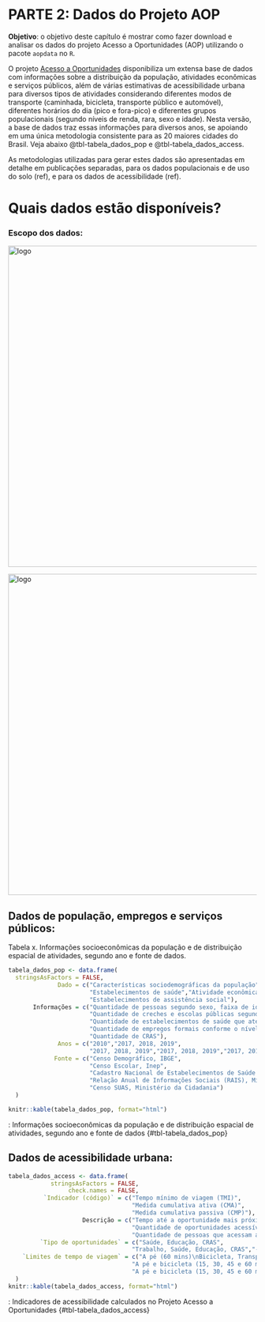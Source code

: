 # PARTE 2: Dados do Projeto AOP {#sec-dados_aop}

**Objetivo**: o objetivo deste capítulo é mostrar como fazer download e analisar os dados do projeto Acesso a Oportunidades (AOP) utilizando o pacote `aopdata` no `R`.

O projeto [Acesso a Oportunidades](https://www.ipea.gov.br/acessooportunidades/) disponibiliza um extensa base de dados com informações sobre a distribuição da população, atividades econômicas e serviços públicos, além de várias estimativas de acessibilidade urbana para diversos tipos de atividades considerando diferentes modos de transporte (caminhada, bicicleta, transporte público e automóvel), diferentes horários do dia (pico e fora-pico) e diferentes grupos populacionais (segundo níveis de renda, rara, sexo e idade). Nesta versão, a base de dados traz essas informações para diversos anos, se apoiando em uma única metodologia consistente para as 20 maiores cidades do Brasil. Veja abaixo @tbl-tabela_dados_pop e @tbl-tabela_dados_access.

::: {.callout-note appearance="simple"}
As metodologias utilizadas para gerar estes dados são apresentadas em detalhe em publicações separadas, para os dados populacionais e de uso do solo (ref), e para os dados de acessibilidade (ref).
:::

# Quais dados estão disponíveis?

### Escopo dos dados:

<img src="./images/aop_data_scope.png" alt="logo" align="center" width="650"/>

<img src="./images/aop_geographical_scope.png" alt="logo" align="center" width="650"/>



## Dados de população, empregos e serviços públicos:

Tabela x. Informações socioeconômicas da população e de distribuição espacial de atividades, segundo ano e fonte de dados.
```r
tabela_dados_pop <- data.frame(
  stringsAsFactors = FALSE,
              Dado = c("Características sociodemográficas da população","Estabelecimentos de educação",
                       "Estabelecimentos de saúde","Atividade econômica",
                       "Estabelecimentos de assistência social"),
       Informações = c("Quantidade de pessoas segundo sexo, faixa de idade e cor/raça; média da renda domiciliar per capita",
                       "Quantidade de creches e escolas públicas segundo nível infantil, fundamental e médio",
                       "Quantidade de estabelecimentos de saúde que atendem pelo SUS segundo nível de atenção baixa, média e alta complexidade",
                       "Quantidade de empregos formais conforme o nível de instrução dos trabalhadores baixa, média e alta escolaridade",
                       "Quantidade de CRAS"),
              Anos = c("2010","2017, 2018, 2019",
                       "2017, 2018, 2019","2017, 2018, 2019","2017, 2018, 2019"),
             Fonte = c("Censo Demográfico, IBGE",
                       "Censo Escolar, Inep",
                       "Cadastro Nacional de Estabelecimentos de Saúde (CNES), Ministério da Saúde",
                       "Relação Anual de Informações Sociais (RAIS), Ministério da Economia",
                       "Censo SUAS, Ministério da Cidadania")
  )

knitr::kable(tabela_dados_pop, format="html")

```

: Informações socioeconômicas da população e de distribuição espacial de atividades, segundo ano e fonte de dados {#tbl-tabela_dados_pop}




## Dados de acessibilidade urbana:


```r
tabela_dados_access <- data.frame(
            stringsAsFactors = FALSE,
                 check.names = FALSE,
          `Indicador (código)` = c("Tempo mínimo de viagem (TMI)",
                                   "Medida cumulativa ativa (CMA)",
                                   "Medida cumulativa passiva (CMP)"),
                     Descrição = c("Tempo até a oportunidade mais próxima",
                                   "Quantidade de oportunidades acessíveis em um determinado limite de tempo",
                                   "Quantidade de pessoas que acessam a localidade em um determinado limite de tempo"),
         `Tipo de oportunidades` = c("Saúde, Educação, CRAS",
                                   "Trabalho, Saúde, Educação, CRAS","-"),
    `Limites de tempo de viagem` = c("A pé (60 mins)\nBicicleta, Transporte público e carro (120 mins)",
                                   "A pé e bicicleta (15, 30, 45 e 60 mins)\nTransporte público e carro (15, 30, 60, 90 e 120 mins)",
                                   "A pé e bicicleta (15, 30, 45 e 60 mins)\nTransporte público e carro (15, 30, 60, 90 e 120 mins)")
  )
knitr::kable(tabela_dados_access, format="html")

```
: Indicadores de acessibilidade calculados no Projeto Acesso a Oportunidades {#tbl-tabela_dados_access}


